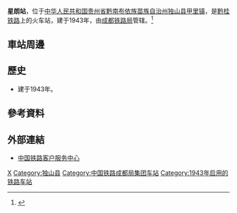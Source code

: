 {{Infobox China railway station
|车站名称 = 星朗站
|图片 = 
|图片介绍 = 
|其他名称 =
|车站拼音 = Xinglang
|英文名称 = Xinglang Railway Station
|车站代码 = 37469<ref>{{cite book|title=中华人民共和国铁路车站代码（GB/T 10302-2010）|publisher=中国标准出版社|year=2010|isbn=155066140495|ignore-isbn-error=true|pages=42}}</ref>
|电报码 = ELW<ref>{{cite book|author=[[中华人民共和国铁道部|中华人民共和国铁道部]]|title=铁路电报站名略号（2012）|publisher=中国铁道出版社|location=北京|year=2012|unified=15113·3468|pages=148}}</ref>
|拼音码 = XLA
|车站位置 = [[贵州省|贵州省]][[黔南布依族苗族自治州|黔南布依族苗族自治州]][[独山县|独山县]][[甲里镇|甲里镇]]
|坐标 = 
|归属 = [[成都铁路局|成都铁路局]]
|线路 = [[黔桂铁路|黔桂铁路]]
|车站等级 = [[四等站_(中铁)|四等站]]
|月台数目 = 
|站台面 = 
|股道数目 = 
|网站 = 
}}
'''星朗站'''，位于[[中华人民共和国|中华人民共和国]][[贵州省|贵州省]][[黔南布依族苗族自治州|黔南布依族苗族自治州]][[独山县|独山县]][[甲里镇|甲里镇]]，是[[黔桂铁路|黔桂铁路]]上的火车站，建于1943年，由[[成都铁路局|成都铁路局]]管辖。<ref>{{Cite web |url=http://search.huochepiao.com/huochezhan/jieshao/2100.htm |title=星朗火车站介绍 |access-date=2017-02-17 |archive-date=2019-08-11 |archive-url=https://web.archive.org/web/20190811095723/http://search.huochepiao.com/huochezhan/jieshao/2100.htm |dead-url=no }}</ref>
==車站周邊==
==歷史==
* 建于1943年。
==參考資料==
{{reflist}}
==外部連結==
* [http://www.12306.cn/mormhweb/ 中国铁路客户服务中心] {{Wayback|url=http://www.12306.cn/mormhweb/ |date=20180205163941 }}
{{China-rail-stub}}
{{黔桂铁路}}
[[Category:黔南州铁路车站|X]]
[[Category:独山县|Category:独山县]]
[[Category:中国铁路成都局集团车站|Category:中国铁路成都局集团车站]]
[[Category:1943年启用的铁路车站|Category:1943年启用的铁路车站]]